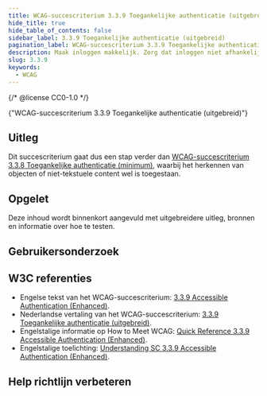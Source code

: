 ```yaml
---
title: WCAG-succescriterium 3.3.9 Toegankelijke authenticatie (uitgebreid)
hide_title: true
hide_table_of_contents: false
sidebar_label: 3.3.9 Toegankelijke authenticatie (uitgebreid)
pagination_label: WCAG-succescriterium 3.3.9 Toegankelijke authenticatie (uitgebreid)
description: Maak inloggen makkelijk. Zorg dat inloggen niet afhankelijk is van een cognitieve functietest. Dus vermijd het onthouden van een wachtwoord, herkennen van afbeeldingen of van vervormde letters in CAPTCHA's.
slug: 3.3.9
keywords:
  - WCAG
---
```


{/* @license CC0-1.0 */}


<WcagHeadingGroup level={1} conformanceLevel="Niveau AAA">
  {"WCAG-succescriterium 3.3.9 Toegankelijke authenticatie (uitgebreid)"}
</WcagHeadingGroup>

## Uitleg

<Summary />

Dit succescriterium gaat dus een stap verder dan [WCAG-succescriterium 3.3.8 Toegankelijke authenticatie (minimum)](/wcag/3.3.8), waarbij het herkennen van objecten of niet-tekstuele content wel is toegestaan.

## Opgelet

Deze inhoud wordt binnenkort aangevuld met uitgebreidere uitleg, bronnen en informatie over hoe te testen.

## Gebruikersonderzoek

<CTAGebruikersonderzoek />

## W3C referenties

- Engelse tekst van het WCAG-succescriterium: [<span lang="en">3.3.9 Accessible Authentication (Enhanced)</span>](https://www.w3.org/TR/WCAG22/#accessible-authentication-enhanced).
- Nederlandse vertaling van het WCAG-succescriterium: [3.3.9 Toegankelijke authenticatie (uitgebreid)](https://www.w3.org/Translations/WCAG22-nl/#accessible-authentication-enhanced).
- Engelstalige informatie op <span lang="en">How to Meet WCAG</span>: [<span lang="en">Quick Reference 3.3.9 Accessible Authentication (Enhanced)</span>](https://www.w3.org/WAI/WCAG22/quickref/#accessible-authentication-enhanced).
- Engelstalige toelichting: [<span lang="en">Understanding SC 3.3.9 Accessible Authentication (Enhanced)</span>](https://www.w3.org/WAI/WCAG22/Understanding/accessible-authentication-enhanced.html).

<SpotlightSection>
  <Markdown omitH1 headinglevel={3}>
    <Disclaimer />
  </Markdown>
</SpotlightSection>

## Help richtlijn verbeteren

<Markdown omitH1 headinglevel={3}>
  <WCAGFooterInfo />
</Markdown>
